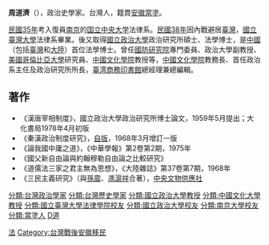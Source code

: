 '''周道濟'''（{{bd|1927年||1994年}}），政治史學家。台灣人，籍貫[[安徽|安徽]][[當塗|當塗]]。  

[[民國35年|民國35年]]考入復員[[南京|南京]]的[[国立中央大学_(南京)|国立中央大学]]法律系。[[民國38年|民國38年]]因內戰避居[[臺灣|臺灣]]，[[國立臺灣大學|國立臺灣大學]]法律系畢業。後又取得[[國立政治大學|國立政治大學]]政治研究所碩士、法學博士，是[[中國|中國]]（包括[[臺灣|臺灣]]和[[大陸|大陸]]）首位法學博士。曾任[[國防研究院|國防研究院]]專門委員、政治大學副教授、[[美國|美國]][[哥倫比亞大學|哥倫比亞大學]]研究員、[[中國文化學院|中國文化學院]]教授等，[[中國文化學院|中國文化學院]]教務長、首任政治系主任及政治研究所所長，[[臺湾商務印書館|臺湾商務印書館]]總經理兼總編輯。

==著作==
*《漢唐宰相制度》，國立政治大學政治研究所博士論文，1959年5月提出；大化書局1978年4月初版
*《秦漢政治制度研究》，[[自版|自版]]，1968年3月增訂一版
*《論我國中庸之道》，《中華學報》第2卷第2期，1975年
*《國父新自由論與約翰穆勒自由論之比較研究》
*《道儒法三家之君主無為思想》，《大陸雜誌》第37卷第7期，1968年
*《三民主義研究》（與[[孫震_(臺灣學政界人物)|孫震]]、[[馮滬祥|馮滬祥]]合著），[[中央文物供應社|中央文物供應社]]

{{DEFAULTSORT:Zhou周}}
[[分類:台灣政治學家|分類:台灣政治學家]]
[[分類:台灣歷史學家|分類:台灣歷史學家]]
[[分類:國立政治大學教授|分類:國立政治大學教授]]
[[分類:中國文化大學教授|分類:中國文化大學教授]]
[[Category:國立中央大學大陸時期校友|法]]
[[分類:國立臺灣大學法律學院校友|分類:國立臺灣大學法律學院校友]]
[[分類:國立政治大學校友|分類:國立政治大學校友]]
[[分類:南京大學校友|分類:南京大學校友]]
[[Category:台灣戰後安徽移民|Category:台灣戰後安徽移民]]
[[分類:當塗人|分類:當塗人]]
[[分類:周姓|D道]]